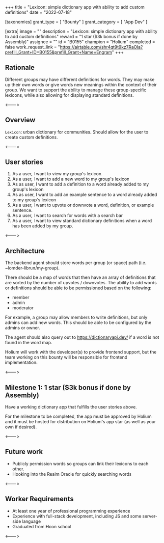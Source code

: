 +++
title = "Lexicon: simple dictionary app with ability to add custom definitions"
date = "2022-07-18"

[taxonomies]
grant_type = [ "Bounty" ]
grant_category = [ "App Dev" ]

[extra]
image = ""
description = "Lexicon: simple dictionary app with ability to add custom definitions"
reward = "1 star ($3k bonus if done by Assembly)"
assignee = ""
id = "B0155"
champion = "Holium"
completed = false
work_request_link = "https://airtable.com/shr4qt9t9kz7RaOIa?prefill_Grant+ID=B0155&prefill_Grant+Name=Engram"
+++

## Rationale

Different groups may have different definitions for words. They may make up their own words or give words new meanings within the context of their group. We want to support the ability to manage these group-specific lexicons, while also allowing for displaying standard definitions.

<--->

## Overview

`Lexicon`: urban dictionary for communities. Should allow for the user to create custom definitions.

<--->

## User stories

1. As a user, I want to view my group's lexicon.
2. As a user, I want to add a new word to my group's lexicon
3. As as user, I want to add a definition to a word already added to my group's lexicon
4. As as user, I want to add an example sentence to a word already added to my group's lexicon
5. As a user, I want to upvote or downvote a word, definition, or example sentence.
6. As a user, I want to search for words with a search bar
7. As a user, I want to view standard dictionary definitions when a word has been added by my group.

<--->

## Architecture

The backend agent should store words per group (or space) path (i.e. ~lomder-librun/my-group).

There should be a map of words that then have an array of definitions that are sorted by the number of upvotes / downvotes. The ability to add words or definitions should be able to be permissioned based on the following:

- member
- admin
- moderator

For example, a group may allow members to write definitions, but only admins can add new words. This should be able to be configured by the admins or owner.

The agent should also query out to https://dictionaryapi.dev/ if a word is not found in the word map.

Holium will work with the developer(s) to provide frontend support, but the team working on this bounty will be responsible for frontend implementation.

<--->

## Milestone 1: 1 star ($3k bonus if done by Assembly)

Have a working dictionary app that fulfills the user stories above.

For the milestone to be completed, the app must be approved by Holium and it must be hosted for distribution on Holium's app star (as well as your own if desired).

<--->

## Future work

- Publicly permission words so groups can link their lexicons to each other.
- Hooking into the Realm Oracle for quickly searching words

<--->

## Worker Requirements

- At least one year of professional programming experience
- Experience with full-stack development, including JS and some server-side language
- Graduated from Hoon school

<--->
